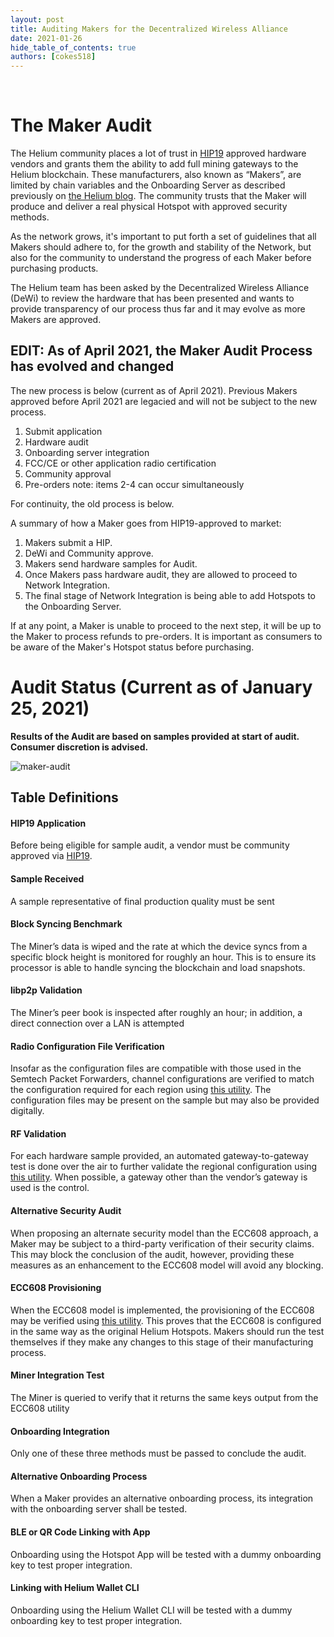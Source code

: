 ```yaml
---
layout: post
title: Auditing Makers for the Decentralized Wireless Alliance
date: 2021-01-26
hide_table_of_contents: true
authors: [cokes518]
---
```


&nbsp;

# The Maker Audit

The Helium community places a lot of trust in
[HIP19](https://github.com/helium/HIP/blob/master/0019-third-party-manufacturers.md) approved
hardware vendors and grants them the ability to add full mining gateways to the Helium blockchain.
These manufacturers, also known as “Makers”, are limited by chain variables and the Onboarding
Server as described previously on
[the Helium blog](https://blog.helium.com/onboarding-for-third-party-hotspots-f8b99df35be). The
community trusts that the Maker will produce and deliver a real physical Hotspot with approved
security methods.

<!--truncate-->

As the network grows, it's important to put forth a set of guidelines that all Makers should adhere
to, for the growth and stability of the Network, but also for the community to understand the
progress of each Maker before purchasing products.

The Helium team has been asked by the Decentralized Wireless Alliance (DeWi) to review the hardware
that has been presented and wants to provide transparency of our process thus far and it may evolve
as more Makers are approved.

## EDIT: As of April 2021, the Maker Audit Process has evolved and changed

The new process is below (current as of April 2021). Previous Makers approved before April 2021 are
legacied and will not be subject to the new process.

1. Submit application
2. Hardware audit
3. Onboarding server integration
4. FCC/CE or other application radio certification
5. Community approval
6. Pre-orders note: items 2-4 can occur simultaneously

For continuity, the old process is below.

A summary of how a Maker goes from HIP19-approved to market:

1. Makers submit a HIP.
2. DeWi and Community approve.
3. Makers send hardware samples for Audit.
4. Once Makers pass hardware audit, they are allowed to proceed to Network Integration.
5. The final stage of Network Integration is being able to add Hotspots to the Onboarding Server.

If at any point, a Maker is unable to proceed to the next step, it will be up to the Maker to
process refunds to pre-orders. It is important as consumers to be aware of the Maker's Hotspot
status before purchasing.

# Audit Status (Current as of January 25, 2021)

**Results of the Audit are based on samples provided at start of audit. Consumer discretion is
advised.**

![maker-audit](./maker-audit.png)

## Table Definitions

#### HIP19 Application

Before being eligible for sample audit, a vendor must be community approved via
[HIP19](https://github.com/helium/HIP/tree/master/0019-third-party-manufacturers).

#### Sample Received

A sample representative of final production quality must be sent

#### Block Syncing Benchmark

The Miner’s data is wiped and the rate at which the device syncs from a specific block height is
monitored for roughly an hour. This is to ensure its processor is able to handle syncing the
blockchain and load snapshots.

#### libp2p Validation

The Miner’s peer book is inspected after roughly an hour; in addition, a direct connection over a
LAN is attempted

#### Radio Configuration File Verification

Insofar as the configuration files are compatible with those used in the Semtech Packet Forwarders,
channel configurations are verified to match the configuration required for each region using
[this utility](https://github.com/helium/packet-forwarder-test). The configuration files may be
present on the sample but may also be provided digitally.

#### RF Validation

For each hardware sample provided, an automated gateway-to-gateway test is done over the air to
further validate the regional configuration using
[this utility](https://github.com/helium/packet-forwarder-test). When possible, a gateway other than
the vendor’s gateway is used is the control.

#### Alternative Security Audit

When proposing an alternate security model than the ECC608 approach, a Maker may be subject to a
third-party verification of their security claims. This may block the conclusion of the audit,
however, providing these measures as an enhancement to the ECC608 model will avoid any blocking.

#### ECC608 Provisioning

When the ECC608 model is implemented, the provisioning of the ECC608 may be verified using
[this utility](https://github.com/helium/gateway_mfr). This proves that the ECC608 is configured in
the same way as the original Helium Hotspots. Makers should run the test themselves if they make any
changes to this stage of their manufacturing process.

#### Miner Integration Test

The Miner is queried to verify that it returns the same keys output from the ECC608 utility

#### Onboarding Integration

Only one of these three methods must be passed to conclude the audit.

#### Alternative Onboarding Process

When a Maker provides an alternative onboarding process, its integration with the onboarding server
shall be tested.

#### BLE or QR Code Linking with App

Onboarding using the Hotspot App will be tested with a dummy onboarding key to test proper
integration.

#### Linking with Helium Wallet CLI

Onboarding using the Helium Wallet CLI will be tested with a dummy onboarding key to test proper
integration.
